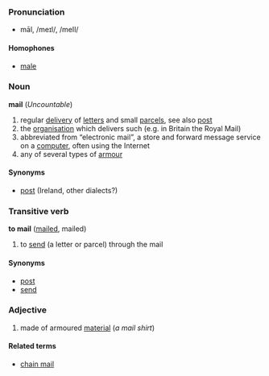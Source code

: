 === Pronunciation ===
*māl, /meɪl/, /meIl/
====Homophones====
*[[male]]

=== Noun ===
'''mail''' (''Uncountable'')

# regular [[delivery]] of [[letter]]s and small [[parcel]]s, see also [[post]]
# the [[organisation]] which delivers such (e.g. in Britain the Royal Mail)
# abbreviated from “electronic mail”, a store and forward message service on a [[computer]], often using the Internet
# any of several types of [[armour]]

==== Synonyms ====
*[[post]] (Ireland, other dialects?)

=== Transitive verb ===
'''to mail''' ([[mailed]], mailed)

# to [[send]] (a letter or parcel) through the mail

==== Synonyms ====
*[[post]]
*[[send]]

=== Adjective ===

# made of armoured [[material]] (''a mail shirt'')

====Related terms====
*[[chain mail]]